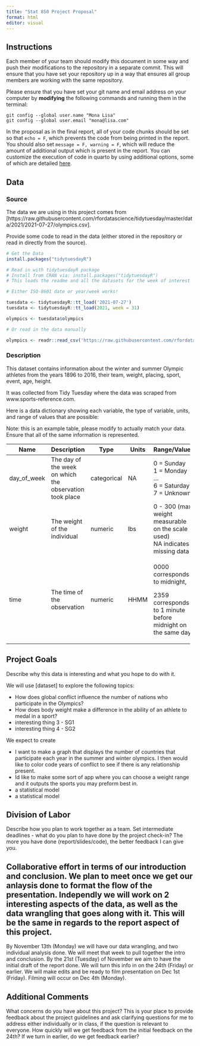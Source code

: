 ```yaml
---
title: "Stat 850 Project Proposal"
format: html
editor: visual
---
```



## Instructions

Each member of your team should modify this document in some way and push their modifications to the repository in a separate commit. This will ensure that you have set your repository up in a way that ensures all group members are working with the same repository.

Please ensure that you have set your git name and email address on your computer by **modifying** the following commands and running them in the terminal:

```         
git config --global user.name "Mona Lisa"
git config --global user.email "mona@lisa.com"
```

In the proposal as in the final report, all of your code chunks should be set so that `echo = F`, which prevents the code from being printed in the report. You should also set `message = F, warning = F`, which will reduce the amount of additional output which is present in the report. You can customize the execution of code in quarto by using additional options, some of which are detailed [here](https://quarto.org/docs/computations/execution-options.html).

## Data

### Source

The data we are using in this project comes from \[https://raw.githubusercontent.com/rfordatascience/tidytuesday/master/data/2021/2021-07-27/olympics.csv\].

Provide some code to read in the data (either stored in the repository or read in directly from the source).
```R
# Get the Data
install.packages("tidytuesdayR")

# Read in with tidytuesdayR package 
# Install from CRAN via: install.packages("tidytuesdayR")
# This loads the readme and all the datasets for the week of interest

# Either ISO-8601 date or year/week works!

tuesdata <- tidytuesdayR::tt_load('2021-07-27')
tuesdata <- tidytuesdayR::tt_load(2021, week = 31)

olympics <- tuesdata$olympics

# Or read in the data manually

olympics <- readr::read_csv('https://raw.githubusercontent.com/rfordatascience/tidytuesday/master/data/2021/2021-07-27/olympics.csv')
```

### Description

This dataset contains information about the winter and summer Olympic athletes from the years 1896 to 2016, their team, weight, placing, sport, event, age, height.

It was collected from Tidy Tuesday where the data was scraped from www.sports-reference.com. 

Here is a data dictionary showing each variable, the type of variable, units, and range of values that are possible:

Note: this is an example table, please modify to actually match your data. Ensure that all of the same information is represented.

+-------------+---------------------------------------------------------+-------------+---------+---------------------------------------------------------------+
| Name        | Description                                             | Type        | Units   | Range/Values                                                  |
+=============+=========================================================+=============+=========+===============================================================+
| day_of_week | The day of the week on which the observation took place | categorical | NA      | 0 = Sunday\                                                   |
|             |                                                         |             |         | 1 = Monday\                                                   |
|             |                                                         |             |         | ...\                                                          |
|             |                                                         |             |         | 6 = Saturday\                                                 |
|             |                                                         |             |         | 7 = Unknown                                                   |
+-------------+---------------------------------------------------------+-------------+---------+---------------------------------------------------------------+
| weight      | The weight of the individual                            | numeric     | lbs     | 0 - 300 (max weight measurable on the scale used)\            |
|             |                                                         |             |         | NA indicates missing data                                     |
+-------------+---------------------------------------------------------+-------------+---------+---------------------------------------------------------------+
| time        | The time of the observation                             | numeric     | HHMM    | 0000 corresponds to midnight,                                 |
|             |                                                         |             |         |                                                               |
|             |                                                         |             |         | 2359 corresponds to 1 minute before midnight on the same day. |
+-------------+---------------------------------------------------------+-------------+---------+---------------------------------------------------------------+

## Project Goals

Describe why this data is interesting and what you hope to do with it.

We will use \[dataset\] to explore the following topics:

-   How does global conflict influence the number of nations who participate in the Olympics? 
-   How does body weight make a difference in the ability of an athlete to medal in a sport?
-   interesting thing 3 - SG1
-   interesting thing 4 - SG2

We expect to create

-   I want to make a graph that displays the number of countries that participate each year in the summer and winter olympics. I then would like to color code years of conflict to see if there is any relationship present. 
-   Id like to make some sort of app where you can choose a weight range and it outputs the sports you may preform best in. 
-   a statistical model
-   a statistical model

## Division of Labor

Describe how you plan to work together as a team. Set intermediate deadlines - what do you plan to have done by the project check-in? The more you have done (report/slides/code), the better feedback I can give you.

Collaborative effort in terms of our introduction and conclusion. We plan to meet once we get our anlaysis done to format the flow of the presentation. Independly we will work on 2 interesting aspects of the data, as well as the data wrangling that goes along with it. This will be the same in regards to the report aspect of this project. 
-
By November 13th (Monday) we will have our data wrangling, and two individual analysis done. We will meet that week to pull together the intro and conclusion.
By the 21st (Tuesday) of November we aim to have the initial draft of the report done. We will turn this info in on the 24th (Friday) or earlier.
We will make edits and be ready to film presentation on Dec 1st (Friday).
Filming will occur on Dec 4th (Monday). 

## Additional Comments

What concerns do you have about this project? This is your place to provide feedback about the project guidelines and ask clarifying questions for me to address either individually or in class, if the question is relevant to everyone.
How quickly will we get feedback from the initial feedback on the 24th? If we turn in earlier, do we get feedback earlier? 
